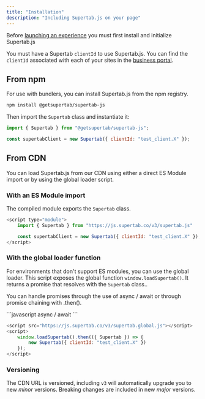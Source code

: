 ```yaml
---
title: "Installation"
description: "Including Supertab.js on your page"
---
```


Before [launching an experience](/supertab-js/experiences/starting-experiences)
you must first install and initialize Supertab.js

You must have a Supertab `clientId` to use Supertab.js.
You can find the `clientId` associated with each of your sites in the [business portal](/supertab-experiences/sites).

## From npm

For use with bundlers, you can install Supertab.js from the npm registry.

```bash Install
npm install @getsupertab/supertab-js
```

Then import the `Supertab` class and instantiate it:

```javascript Initialize
import { Supertab } from "@getsupertab/supertab-js";

const supertabClient = new Supertab({ clientId: "test_client.X" });
```

## From CDN

You can load Supertab.js from our CDN using either a direct ES Module import or by using the global loader script.

### With an ES Module import

The compiled module exports the `Supertab` class.

```javascript Import & Initialize
<script type="module">
    import { Supertab } from "https://js.supertab.co/v3/supertab.js"

    const supertabClient = new Supertab({ clientId: "test_client.X" });
</script>
```

### With the global loader function

For environments that don't support ES modules, you can use the global loader. This script exposes the global function `window.loadSupertab()`. It returns a promise that resolves with the `Supertab` class..

You can handle promises through the use of async / await or through promise chaining with .then().

<CodeGroup>
  ```javascript async / await
  <script src="https://js.supertab.co/v3/supertab.global.js"></script>
  <script>
      (async () => {
          const { Supertab } = await window.loadSupertab();
          const supertabClient = new Supertab({ clientId: "test_client.X" });
      })();
  </script>
  ```

  ```javascript Promise chaining with .then()
  <script src="https://js.supertab.co/v3/supertab.global.js"></script>
  <script>
      window.loadSupertab().then(({ Supertab }) => {
          new Supertab({ clientId: "test_client.X" })
      });
  </script>
  ```
</CodeGroup>

### Versioning

The CDN URL is versioned, including `v3` will automatically upgrade you to new *minor* versions.
Breaking changes are included in new *major* versions.
